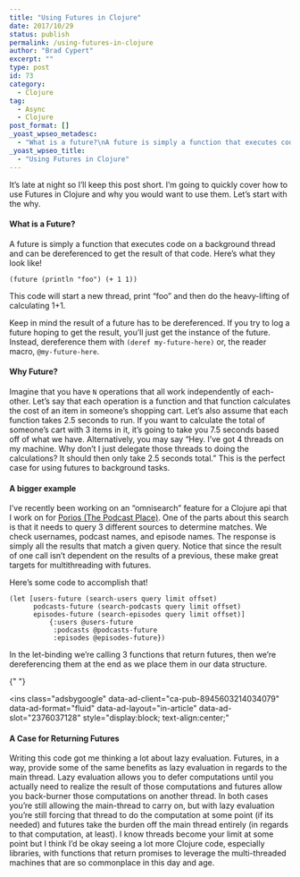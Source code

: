 ```yaml
---
title: "Using Futures in Clojure"
date: 2017/10/29
status: publish
permalink: /using-futures-in-clojure
author: "Brad Cypert"
excerpt: ""
type: post
id: 73
category:
  - Clojure
tag:
  - Async
  - Clojure
post_format: []
_yoast_wpseo_metadesc:
  - "What is a future?\nA future is simply a function that executes code on a background thread and can be dereferenced to get the result of that code."
_yoast_wpseo_title:
  - "Using Futures in Clojure"
---
```


It’s late at night so I’ll keep this post short. I’m going to quickly cover how to use Futures in Clojure and why you would want to use them. Let’s start with the why.

#### What is a Future?

A future is simply a function that executes code on a background thread and can be dereferenced to get the result of that code. Here’s what they look like!

```
(future (println "foo") (+ 1 1))

```

This code will start a new thread, print “foo” and then do the heavy-lifting of calculating 1+1.

Keep in mind the result of a future has to be dereferenced. If you try to log a future hoping to get the result, you’ll just get the instance of the future. Instead, dereference them with `(deref my-future-here)` or, the reader macro, `@my-future-here`.

#### Why Future?

Imagine that you have `N` operations that all work independently of each-other. Let’s say that each operation is a function and that function calculates the cost of an item in someone’s shopping cart. Let’s also assume that each function takes 2.5 seconds to run. If you want to calculate the total of someone’s cart with 3 items in it, it’s going to take you 7.5 seconds based off of what we have. Alternatively, you may say “Hey. I’ve got 4 threads on my machine. Why don’t I just delegate those threads to doing the calculations? It should then only take 2.5 seconds total.” This is the perfect case for using futures to background tasks.

#### A bigger example

I’ve recently been working on an “omnisearch” feature for a Clojure api that I work on for [Porios (The Podcast Place)](http://www.porios.com). One of the parts about this search is that it needs to query 3 different sources to determine matches. We check usernames, podcast names, and episode names. The response is simply all the results that match a given query. Notice that since the result of one call isn’t dependent on the results of a previous, these make great targets for multithreading with futures.

Here’s some code to accomplish that!

```
(let [users-future (search-users query limit offset)
      podcasts-future (search-podcasts query limit offset)
      episodes-future (search-episodes query limit offset)]
          {:users @users-future
           :podcasts @podcasts-future
           :episodes @episodes-future})

```

In the let-binding we’re calling 3 functions that return futures, then we’re dereferencing them at the end as we place them in our data structure.

<script async="" src="//pagead2.googlesyndication.com/pagead/js/adsbygoogle.js"></script>{" "}

<ins
  class="adsbygoogle"
  data-ad-client="ca-pub-8945603214034079"
  data-ad-format="fluid"
  data-ad-layout="in-article"
  data-ad-slot="2376037128"
  style="display:block; text-align:center;"
></ins>
<script>(adsbygoogle = window.adsbygoogle || []).push({});</script>

#### A Case for Returning Futures

Writing this code got me thinking a lot about lazy evaluation. Futures, in a way, provide some of the same benefits as lazy evaluation in regards to the main thread. Lazy evaluation allows you to defer computations until you actually need to realize the result of those computations and futures allow you back-burner those computations on another thread. In both cases you’re still allowing the main-thread to carry on, but with lazy evaluation you’re still forcing that thread to do the computation at some point (if its needed) and futures take the burden off the main thread entirely (in regards to that computation, at least). I know threads become your limit at some point but I think I’d be okay seeing a lot more Clojure code, especially libraries, with functions that return promises to leverage the multi-threaded machines that are so commonplace in this day and age.
